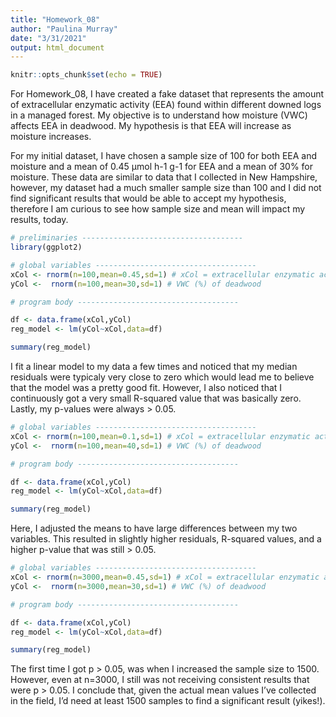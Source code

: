 ```yaml
---
title: "Homework_08"
author: "Paulina Murray"
date: "3/31/2021"
output: html_document
---
```


```r
knitr::opts_chunk$set(echo = TRUE)
```

For Homework_08, I have created a fake dataset that represents the amount of extracellular enzymatic activity (EEA) found within different downed logs in a managed forest. My objective is to understand how moisture (VWC) affects EEA in deadwood. My hypothesis is that EEA will increase as moisture increases. 

For my initial dataset, I have chosen a sample size of 100 for both EEA and moisture and a mean of 0.45 μmol h-1 g-1 for EEA and a mean of 30% for moisture. These data are similar to data that I collected in New Hampshire, however, my dataset had a much smaller sample size than 100 and I did not find significant results that would be able to accept my hypothesis, therefore I am curious to see how sample size and mean will impact my results, today.

```r
# preliminaries ------------------------------------
library(ggplot2)

# global variables ------------------------------------
xCol <- rnorm(n=100,mean=0.45,sd=1) # xCol = extracellular enzymatic activity found in deadwood in a managed forest
yCol <-  rnorm(n=100,mean=30,sd=1) # VWC (%) of deadwood

# program body ------------------------------------

df <- data.frame(xCol,yCol)
reg_model <- lm(yCol~xCol,data=df)

summary(reg_model)

```

I fit a linear model to my data a few times and noticed that my median residuals were typicaly very close to zero which would lead me to believe that the model was a pretty good fit. However, I also noticed that I continuously got a very small R-squared value that was basically zero. Lastly, my p-values were always > 0.05. 


```r
# global variables ------------------------------------
xCol <- rnorm(n=100,mean=0.1,sd=1) # xCol = extracellular enzymatic activity found in deadwood in a managed forest
yCol <-  rnorm(n=100,mean=40,sd=1) # VWC (%) of deadwood

# program body ------------------------------------

df <- data.frame(xCol,yCol)
reg_model <- lm(yCol~xCol,data=df)

summary(reg_model)
```

Here, I adjusted the means to have large differences between my two variables. This resulted in slightly higher residuals, R-squared values, and a higher p-value that was still > 0.05.

```r
# global variables ------------------------------------
xCol <- rnorm(n=3000,mean=0.45,sd=1) # xCol = extracellular enzymatic activity found in deadwood in a managed forest
yCol <-  rnorm(n=3000,mean=30,sd=1) # VWC (%) of deadwood

# program body ------------------------------------

df <- data.frame(xCol,yCol)
reg_model <- lm(yCol~xCol,data=df)

summary(reg_model)
```

The first time I got p > 0.05, was when I increased the sample size to 1500. However, even at n=3000, I still was not receiving consistent results that were p > 0.05. I conclude that, given the actual mean values I've collected in the field, I'd need at least 1500 samples to find a significant result (yikes!).
